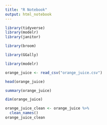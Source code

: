 ```yaml
---
title: "R Notebook"
output: html_notebook
---
```


```r
library(tidyverse)
library(modelr)
library(janitor)
```

```r
library(broom)
```

```r
library(GGally)
```

```r
library(modelr)
```

```r
orange_juice <- read_csv("orange_juice.csv")
```

```r
head(orange_juice)

```

```r
summary(orange_juice)
```

```r
dim(orange_juice)
```

```r
orange_juice_clean <- orange_juice %>% 
  clean_names()
orange_juice_clean
```










